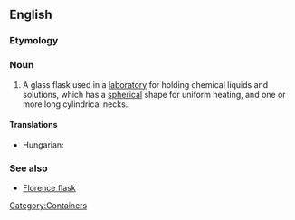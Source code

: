 ==English==
{{wikipedia}}

===Etymology===
{{compound|round|bottom|flask}}

===Noun===
{{en-noun|sg=[[round]]-[[bottomed]] [[flask]]}}

# {{context|chemistry}} A glass flask used in a [[laboratory]] for holding chemical liquids and solutions, which has a [[spherical]] shape for uniform heating, and one or more long cylindrical necks.

====Translations====
{{trans-top|a glass flask used in laboratories}}
* Hungarian: {{t|hu|gömblombik}}
{{trans-mid}}
{{trans-bottom}}

===See also===
* [[Florence flask]]

[[Category:Containers]]